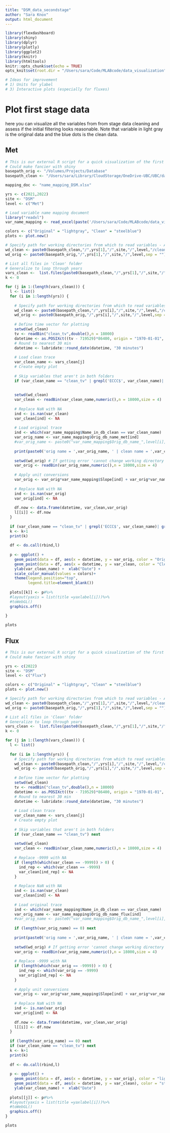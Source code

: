 ```yaml
---
title: "DSM_data_secondstage"
author: "Sara Knox"
output: html_document
---
```

<!-- NOTES: 
Need an excel spreadsheet similar to 'name_mapping_DSM.xlsx' to run -->

```r
library(flexdashboard)
library(shiny)
library(dplyr)
library(plotly)
library(ggplot2)
library(knitr)
library(htmltools)
knitr::opts_chunk$set(echo = TRUE)
opts_knit$set(root.dir = "/Users/sara/Code/MLABcode/data_visualization") # Specify directory

# Ideas for improvement
# 1) Units for ylabel
# 3) Interactive plots (especially for fluxes)
```

# Plot first stage data {.tabset}

here you can visualize all the variables from from stage data cleaning and assess if the initial filtering looks reasonable. Note that variable in light gray is the original data and the blue dots is the clean data.

## Met
```r
# This is our external R script for a quick visualization of the first stage data
# Could make fancier with shiny
basepath_orig <- "/Volumes/Projects/Database"
basepath_clean <- "/Users/sara/Library/CloudStorage/OneDrive-UBC/UBC/database"

mapping_doc <- "name_mapping_DSM.xlsx"

yrs <- c(2021,2022)
site <- "DSM"
level <- c("Met")

# Load variable name mapping document
library("readxl")
var_name_mapping <- read_excel(paste('/Users/sara/Code/MLABcode/data_visualization/stages_check/',mapping_doc, sep = ""))

colors <- c("Original" = "lightgray", "Clean" = "steelblue")
plots <- plot.new()

# Specify path for working directories from which to read variables - Assumes the same variables across years (could update this if needed)
wd_clean <- paste0(basepath_clean,"/",yrs[1],"/",site,"/",level,"/clean",sep = "")
wd_orig <- paste0(basepath_orig,"/",yrs[1],"/",site,"/",level,sep = "")

# List all files in 'Clean' folder
# Generalize to loop through years
vars_clean <-  list.files(paste0(basepath_clean,"/",yrs[1],"/",site,"/",level,"/clean",sep = ""))
k <- 0

for (j in 1:(length(vars_clean))) { 
  l <- list()
  for (i in 1:length(yrs)) { 
    
    # Specify path for working directories from which to read variables - Assumes the same variables across years (could update this if needed)
    wd_clean <- paste0(basepath_clean,"/",yrs[i],"/",site,"/",level,"/clean",sep = "")
    wd_orig <- paste0(basepath_orig,"/",yrs[i],"/",site,"/",level,sep = "")
    
    # Define time vector for plotting
    setwd(wd_clean)
    tv <- readBin("clean_tv",double(),n = 18000)
    datetime <- as.POSIXct((tv - 719529)*86400, origin = "1970-01-01", tz = "UTC")
    # Round to nearest 30 min
    datetime <- lubridate::round_date(datetime, "30 minutes") 
    
    # Load clean trace
    var_clean_name <- vars_clean[j]
    # Create empty plot
    
    # Skip variables that aren't in both folders
    if (var_clean_name == "clean_tv" | grepl('ECCC$', var_clean_name)| grepl('^RBM', 
                                                                             var_clean_name)) next
    
    setwd(wd_clean)
    var_clean <- readBin(var_clean_name,numeric(),n = 18000,size = 4)
    
    # Replace NaN with NA
    ind <- is.nan(var_clean) 
    var_clean[ind] <- NA
    
    # Load original trace
    ind <- which(var_name_mapping$Name_in_db_clean == var_clean_name) 
    var_orig_name <- var_name_mapping$Orig_db_name_met[ind]
    #var_orig_name <- paste0("var_name_mapping$Orig_db_name_",level[i],sep = "")[ind]
    
    print(paste0('orig name = ',var_orig_name, ' | clean name = ',var_clean_name ,sep = ''))
    
    setwd(wd_orig) # If getting error 'cannot change working directory', make sure you are connected to vinimet
    var_orig <- readBin(var_orig_name,numeric(),n = 18000,size = 4)
    
    # Apply unit conversions
    var_orig <- var_orig*var_name_mapping$Slope[ind] + var_orig*var_name_mapping$Offset[ind]
    
    # Replace NaN with NA
    ind <- is.nan(var_orig) 
    var_orig[ind] <- NA
    
    df.now <- data.frame(datetime, var_clean,var_orig)
    l[[i]] <- df.now
  }
  
  if (var_clean_name == "clean_tv" | grepl('ECCC$', var_clean_name)| grepl('^RBM', var_clean_name)) next  
  k <- k+1
  print(k)
  
  df <- do.call(rbind,l)
  
  p <- ggplot() + 
    geom_point(data = df, aes(x = datetime, y = var_orig, color = "Original")) +
    geom_point(data = df, aes(x = datetime, y = var_clean, color = "Clean")) +
    ylab(var_clean_name) +  xlab("Date") +
    scale_color_manual(values = colors)+
    theme(legend.position="top",
          legend.title=element_blank())
  
  plots[[k]] <- p#%>% 
  #layout(yaxis = list(title =yaxlabel[i]))%>%
  #toWebGL()
  graphics.off()
  
}
```

```r
plots
```

## Flux
```r
# This is our external R script for a quick visualization of the first stage data
# Could make fancier with shiny

yrs <- c(2022)
site <- "DSM"
level <- c("Flux")

colors <- c("Original" = "lightgray", "Clean" = "steelblue")
plots <- plot.new()

# Specify path for working directories from which to read variables - Assumes the same variables across years (could update this if needed)
wd_clean <- paste0(basepath_clean,"/",yrs[1],"/",site,"/",level,"/clean",sep = "")
wd_orig <- paste0(basepath_orig,"/",yrs[1],"/",site,"/",level,sep = "")

# List all files in 'Clean' folder
# Generalize to loop through years
vars_clean <-  list.files(paste0(basepath_clean,"/",yrs[1],"/",site,"/",level,"/clean",sep = ""))
k <- 0

for (j in 1:(length(vars_clean))) { 
  l <- list()
  
  for (i in 1:length(yrs)) {
    # Specify path for working directories from which to read variables
    wd_clean <- paste0(basepath_clean,"/",yrs[i],"/",site,"/",level,"/clean",sep = "")
    wd_orig <- paste0(basepath_orig,"/",yrs[i],"/",site,"/",level,sep = "")
    
    # Define time vector for plotting
    setwd(wd_clean)
    tv <- readBin("clean_tv",double(),n = 18000)
    datetime <- as.POSIXct((tv - 719529)*86400, origin = "1970-01-01", tz = "UTC")
    # Round to nearest 30 min
    datetime <- lubridate::round_date(datetime, "30 minutes") 
    
    # Load clean trace
    var_clean_name <- vars_clean[j]
    # Create empty plot
    
    # Skip variables that aren't in both folders
    if (var_clean_name == "clean_tv") next
    
    setwd(wd_clean)
    var_clean <- readBin(var_clean_name,numeric(),n = 18000,size = 4)
    
    # Replace -9999 with NA
    if (length(which(var_clean == -9999)) > 0) {
      ind_rep <- which(var_clean == -9999)
      var_clean[ind_rep] <- NA
    }
    
    # Replace NaN with NA
    ind <- is.nan(var_clean) 
    var_clean[ind] <- NA
    
    # Load original trace
    ind <- which(var_name_mapping$Name_in_db_clean == var_clean_name) 
    var_orig_name <- var_name_mapping$Orig_db_name_flux[ind]
    #var_orig_name <- paste0("var_name_mapping$Orig_db_name_",level[i],sep = "")[ind]
    
    if (length(var_orig_name) == 0) next
    
    print(paste0('orig name = ',var_orig_name, ' | clean name = ',var_clean_name ,sep = ''))
    
    setwd(wd_orig) # If getting error 'cannot change working directory', make sure you are connected to vinimet
    var_orig <- readBin(var_orig_name,numeric(),n = 18000,size = 4)
    
    # Replace -9999 with NA
    if (length(which(var_orig == -9999)) > 0) {
      ind_rep <- which(var_orig == -9999)
      var_orig[ind_rep] <- NA
    }
    
    # Apply unit conversions
    var_orig <- var_orig*var_name_mapping$Slope[ind] + var_orig*var_name_mapping$Offset[ind]
    
    # Replace NaN with NA
    ind <- is.nan(var_orig) 
    var_orig[ind] <- NA
    
    df.now <- data.frame(datetime, var_clean,var_orig)
    l[[i]] <- df.now
  }
  
  if (length(var_orig_name) == 0) next 
  if (var_clean_name == "clean_tv") next
  k <- k+1
  print(k)
  
  df <- do.call(rbind,l)
  
  p <- ggplot() + 
    geom_point(data = df, aes(x = datetime, y = var_orig), color = "lightgray") +
    geom_point(data = df, aes(x = datetime, y = var_clean), color = "steelblue") +
    ylab(var_clean_name) +  xlab("Date")
  
  plots[[j]] <- p#%>% 
  #layout(yaxis = list(title =yaxlabel[i]))%>%
  #toWebGL()
  graphics.off()
}
```

```r
plots
```